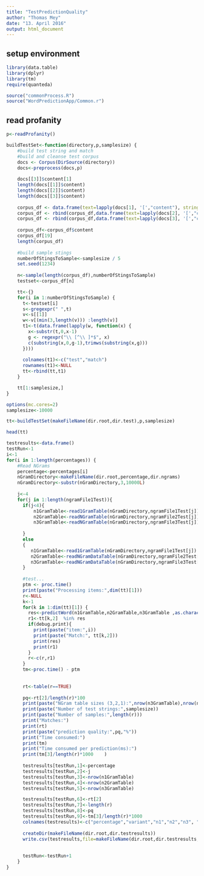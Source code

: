 ```yaml
---
title: "TestPredictionQuality"
author: "Thomas Mey"
date: "13. April 2016"
output: html_document
---
```



## setup environment
```r
library(data.table)
library(dplyr)
library(tm) 
require(quanteda)

source("commonProcess.R")
source("WordPredictionApp/Common.r")
```

## read profanity
```r
p<-readProfanity()
``` 


```r
buildTestSet<-function(directory,p,samplesize) {
    #build test string and match
    #build and cleanse test corpus
    docs <- Corpus(DirSource(directory))
    docs<-preprocess(docs,p)
    
    docs[[3]]$content[1]
    length(docs[[1]]$content)
    length(docs[[2]]$content)
    length(docs[[3]]$content)
    
    corpus_df <- data.frame(text=lapply(docs[1], '[',"content"), stringsAsFactors=F)
    corpus_df <- rbind(corpus_df,data.frame(text=lapply(docs[2], '[',"content"), stringsAsFactors=F))
    corpus_df <- rbind(corpus_df,data.frame(text=lapply(docs[3], '[',"content"), stringsAsFactors=F))
    
    corpus_df<-corpus_df$content
    corpus_df[19]
    length(corpus_df)
    
    #build sample stings
    numberOfStingsToSample<-samplesize / 5
    set.seed(1234)
    
    n<-sample(length(corpus_df),numberOfStingsToSample)
    testset<-corpus_df[n]

    tt<-{}
    for(i in 1:numberOfStingsToSample) {
      t<-testset[i]
      s<-gregexpr(" ",t)
      v<-s[[1]]
      w<-v[(min(3,length(v))) :length(v)]
      t1<-t(data.frame(lapply(w, function(x) {
        x<-substr(t,0,x-1)
        g <- regexpr("\\ [^\\ ]*$", x)
        c(substring(x,0,g-1),trimws(substring(x,g)))
      })))
      
      colnames(t1)<-c("test","match")
      rownames(t1)<-NULL
      tt<-rbind(tt,t1)
    }

    tt[1:samplesize,]
}
```

 

```r
options(mc.cores=2)
samplesize<-10000

tt<-buildTestSet(makeFileName(dir.root,dir.test),p,samplesize)

head(tt)

testresults<-data.frame()
testRun<-1
i<-1
for(i in 1:length(percentages)) {
    #Read NGrams
    percentage<-percentages[i]
    nGramDirectory<-makeFileName(dir.root,percentage,dir.ngrams)
    nGramDirectory<-substr(nGramDirectory,3,10000L)
    
    j<-4
    for(j in 1:length(ngramFile1Test)){ 
      if(j<4){
          n1GramTable<-read1GramTable(nGramDirectory,ngramFile1Test[j])
          n2GramTable<-readNGramTable(nGramDirectory,ngramFile2Test[j])
          n3GramTable<-readNGramTable(nGramDirectory,ngramFile3Test[j])
          
      }   
      else
      {
         n1GramTable<-read1GramTable(nGramDirectory,ngramFile1Test[j])
         n2GramTable<-readNGramDataTable(nGramDirectory,ngramFile2Test[j])
         n3GramTable<-readNGramDataTable(nGramDirectory,ngramFile3Test[j])
      }
      
      #test...
      ptm <- proc.time()
      print(paste("Processing items:",dim(tt)[1]))
      r<-NULL
      k<-1
      for(k in 1:dim(tt)[1]) {
        res<-predictWord(n1GramTable,n2GramTable,n3GramTable ,as.character(tt[k,1]),6,ngramFileCollapse[j])
        r1<-tt[k,2]  %in% res
        if(debug.print){
          print(paste("item:",i))
          print(paste("Match:", tt[k,2]))
          print(res)
          print(r1)
        }
        r<-c(r,r1)
      }
      tm<-proc.time() - ptm
      
      
      rt<-table(r==TRUE)
      
      pq<-rt[2]/length(r)*100
      print(paste("NGram table sizes (3,2,1):",nrow(n3GramTable),nrow(n2GramTable),nrow(n1GramTable)))
      print(paste("Number of test strings:",samplesize))
      print(paste("Number of samples:",length(r)))
      print("Matches:")
      print(rt)
      print(paste("prediction quality:",pq,"%"))
      print("Time consumed:")
      print(tm)
      print("Time consumed per prediction(ms):")
      print(tm[3]/length(r)*1000    )
 
      testresults[testRun,1]<-percentage
      testresults[testRun,2]<-j
      testresults[testRun,3]<-nrow(n1GramTable)
      testresults[testRun,4]<-nrow(n2GramTable)
      testresults[testRun,5]<-nrow(n3GramTable)

      testresults[testRun,6]<-rt[2]
      testresults[testRun,7]<-length(r)
      testresults[testRun,8]<-pq
      testresults[testRun,9]<-tm[3]/length(r)*1000 
      colnames(testresults)<-c("percentage","variant","n1","n2","n3", "matches","samples","pq","ms")
      
      createDir(makeFileName(dir.root,dir.testresults))
      write.csv(testresults,file=makeFileName(dir.root,dir.testresults,"testresults.csv "))
      
      
      testRun<-testRun+1
    }
}

```

    
